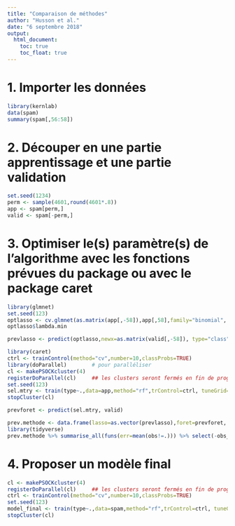 ---
title: "Comparaison de méthodes"
author: "Husson et al."
date: "6 septembre 2018"
output:
  html_document:
    toc: true
    toc_float: true 
---


# 1. Importer les données

```{r,message=FALSE,warning=FALSE}
library(kernlab)
data(spam)
summary(spam[,56:58])
```

# 2. Découper en une partie apprentissage et une partie validation

```{r}
set.seed(1234)
perm <- sample(4601,round(4601*.8))
app <- spam[perm,]
valid <- spam[-perm,]
```

# 3. Optimiser le(s) paramètre(s) de l’algorithme avec les fonctions prévues du package ou avec le package caret

```{r,message=FALSE,warning=FALSE}
library(glmnet)
set.seed(123)
optlasso <- cv.glmnet(as.matrix(app[,-58]),app[,58],family="binomial", nfold=10, type.measure="class")
optlasso$lambda.min
```

```{r}
prevlasso <- predict(optlasso,newx=as.matrix(valid[,-58]), type="class",s=c("lambda.min"))
```

```{r,message=FALSE,warning=FALSE}
library(caret)
ctrl <- trainControl(method="cv",number=10,classProbs=TRUE)
library(doParallel)        # pour paralléliser
cl <- makePSOCKcluster(4)
registerDoParallel(cl)     ## les clusters seront fermés en fin de programme
set.seed(123)
sel.mtry <- train(type~.,data=app,method="rf",trControl=ctrl, tuneGrid=data.frame(mtry=seq(1,51,by=10)), type.measure="class")
stopCluster(cl)
```

```{r}
prevforet <- predict(sel.mtry, valid)
```

```{r,message=FALSE,warning=FALSE}
prev.methode <- data.frame(lasso=as.vector(prevlasso),foret=prevforet, obs=valid$type)
library(tidyverse)
prev.methode %>% summarise_all(funs(err=mean(obs!=.))) %>% select(-obs_err) %>% round(3)
```

# 4. Proposer un modèle final

```{r}
cl <- makePSOCKcluster(4)
registerDoParallel(cl)     ## les clusters seront fermés en fin de programme
ctrl <- trainControl(method="cv",number=10,classProbs=TRUE)
set.seed(123)
model_final <- train(type~.,data=spam,method="rf",trControl=ctrl, tuneGrid=data.frame(mtry=seq(1,51,by=10)), type.measure="class")
stopCluster(cl)
```

